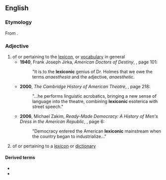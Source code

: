 ==English==

===Etymology===
From {{affix|en|lexicon|-ic}}.

===Adjective===
{{en-adj|-}}

# of or pertaining to the [[lexicon]], or [[vocabulary]] in general
#* '''1940''', Frank Joseph Jirka, ''American Doctors of Destiny'', {{ISBN|0836917596}}, page 101:
#*: "It is to the '''lexiconic''' genius of Dr. Holmes that we owe the terms ''anaesthesia'' and the adjective, ''anaesthetic''.
#* '''2000''', ''The Cambridge History of American Theatre'', {{ISBN|0521472040}}, page 218:
#*: "...he performs linguistic acrobatics, bringing a new sense of language into the theatre, combining '''lexiconic''' esoterica with street speech."
#* '''2006''', Michael Zakim, ''Ready-Made Democracy: A History of Men's Dress in the American Republic'', {{ISBN|0226977951}}, page 6:
#*: "Democracy entered the American '''lexiconic''' mainstream when the country began to industrialize..."
# of or pertaining to a [[lexicon]] or [[dictionary]]

====Derived terms====
* {{l|en|lexiconical}}
* {{l|en|lexiconically}}
